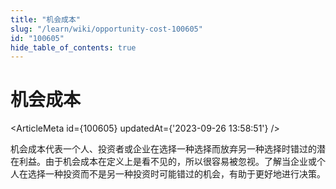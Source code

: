 ```yaml
---
title: "机会成本"
slug: "/learn/wiki/opportunity-cost-100605"
id: "100605"
hide_table_of_contents: true
---
```



# 机会成本

<ArticleMeta id={100605} updatedAt={'2023-09-26 13:58:51'} />
<div className='border-solid border-b border-t-0 my-4 border-[var(--ifm-color-gray-300)]' />

机会成本代表一个人、投资者或企业在选择一种选择而放弃另一种选择时错过的潜在利益。由于机会成本在定义上是看不见的，所以很容易被忽视。了解当企业或个人在选择一种投资而不是另一种投资时可能错过的机会，有助于更好地进行决策。
